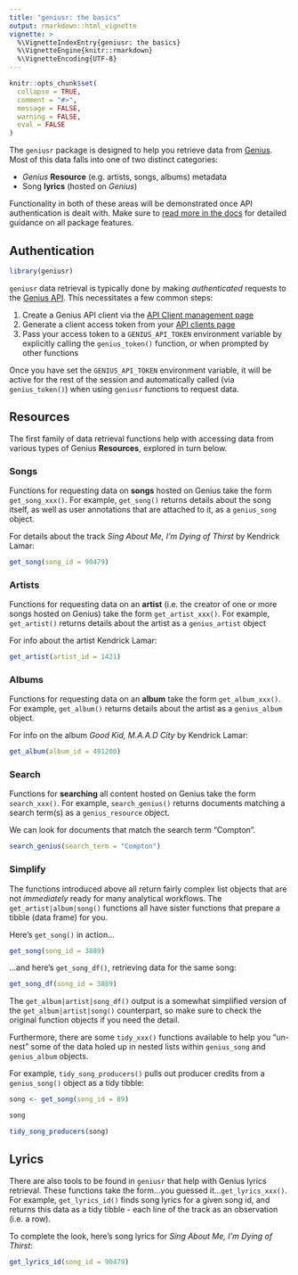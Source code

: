 ```yaml
---
title: "geniusr: the basics"
output: rmarkdown::html_vignette
vignette: >
  %\VignetteIndexEntry{geniusr: the basics}
  %\VignetteEngine{knitr::rmarkdown}
  %\VignetteEncoding{UTF-8}
---
```


```r
knitr::opts_chunk$set(
  collapse = TRUE,
  comment = "#>",
  message = FALSE,
  warning = FALSE,
  eval = FALSE
)
```

The `geniusr` package is designed to help you retrieve data from [Genius](https://genius.com/). Most of this data falls into one of two distinct categories:

- *Genius* **Resource** (e.g. artists, songs, albums) metadata
- Song **lyrics** (hosted on *Genius*)

Functionality in both of these areas will be demonstrated once API authentication is dealt with. Make sure to [read more in the docs](https://ewenme.github.io/geniusr/reference/index.html) for detailed guidance on all package features.

## Authentication {#auth}

```r
library(geniusr)
```

`geniusr` data retrieval is typically done by making *authenticated* requests to the [Genius API](https://docs.genius.com/). This necessitates a few common steps:

1. Create a Genius API client via the [API Client management page](https://genius.com/api-clients/new)
2. Generate a client access token from your [API clients page](https://genius.com/api-clients)
3. Pass your access token to a `GENIUS_API_TOKEN` environment variable by explicitly calling the `genius_token()` function, or when prompted by other functions

Once you have set the `GENIUS_API_TOKEN` environment variable, it will be active for the rest of the session and automatically called (via `genius_token()`) when using `geniusr` functions to request data.

## Resources {#resources}

The first family of data retrieval functions help with accessing data from various types of Genius **Resources**, explored in turn below.

### Songs

Functions for requesting data on **songs** hosted on Genius take the form `get_song_xxx()`. For example, `get_song()` returns details about the song itself, as well as user annotations that are attached to it, as a `genius_song` object.

For details about the track *Sing About Me, I'm Dying of Thirst* by Kendrick Lamar:

```r
get_song(song_id = 90479)
```

### Artists

Functions for requesting data on an **artist** (i.e. the creator of one or more songs hosted on Genius) take the form `get_artist_xxx()`. For example, `get_artist()` returns details about the artist as a `genius_artist` object

For info about the artist Kendrick Lamar:

```r
get_artist(artist_id = 1421)
```

### Albums

Functions for requesting data on an **album** take the form `get_album_xxx()`. For example, `get_album()` returns details about the artist as a `genius_album` object.

For info on the album *Good Kid, M.A.A.D City* by Kendrick Lamar:

```r
get_album(album_id = 491200)
```

### Search

Functions for **searching** all content hosted on Genius take the form `search_xxx()`. For example, `search_genius()` returns documents matching a search term(s) as a `genius_resource` object.

We can look for documents that match the search term "Compton".

```r
search_genius(search_term = "Compton")
```

### Simplify

The functions introduced above all return fairly complex list objects that are not *immediately* ready for many analytical workflows. The `get_artist|album|song()` functions all have sister functions that prepare a tibble (data frame) for you. 

Here's `get_song()` in action...

```r
get_song(song_id = 3889)
```

...and here's `get_song_df()`, retrieving data for the same song:

```r
get_song_df(song_id = 3889)
```

The `get_album|artist|song_df()` output is a somewhat simplified version of the `get_album|artist|song()` counterpart, so make sure to check the original function objects if you need the detail.

Furthermore, there are some `tidy_xxx()` functions available to help you "un-nest" some of the data holed up in nested lists within `genius_song` and `genius_album` objects.

For example, `tidy_song_producers()` pulls out producer credits from a `genius_song()` object as a tidy tibble:

```r
song <- get_song(song_id = 89)

song

tidy_song_producers(song)
```

## Lyrics {#lyrics}

There are also tools to be found in `geniusr` that help with Genius lyrics retrieval. These functions take the form...you guessed it...`get_lyrics_xxx()`. For example, `get_lyrics_id()` finds song lyrics for a given song id, and returns this data as a tidy tibble - each line of the track as an observation (i.e. a row).

To complete the look, here's song lyrics for *Sing About Me, I'm Dying of Thirst*:

```r
get_lyrics_id(song_id = 90479)
```
